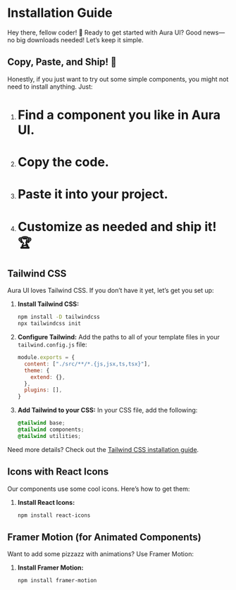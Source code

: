 
# Installation Guide

Hey there, fellow coder! 🚀 Ready to get started with Aura UI? Good news—no big downloads needed! Let’s keep it simple.

## Copy, Paste, and Ship! 🚢

Honestly, if you just want to try out some simple components, you might not need to install anything. Just:

1. <h1>Find a component you like in Aura UI.</h1>
2. <h1>Copy the code.</h1>
3. <h1>Paste it into your project.</h1>
4. <h1>Customize as needed and ship it! 🏆</h1>


## Tailwind CSS

Aura UI loves Tailwind CSS. If you don’t have it yet, let’s get you set up:

1. **Install Tailwind CSS:**
   ```bash copy
   npm install -D tailwindcss
   npx tailwindcss init
   ```

2. **Configure Tailwind:**
   Add the paths to all of your template files in your `tailwind.config.js` file:
   ```javascript copy
   module.exports = {
     content: ["./src/**/*.{js,jsx,ts,tsx}"],
     theme: {
       extend: {},
     },
     plugins: [],
   }
   ```

3. **Add Tailwind to your CSS:**
   In your CSS file, add the following:
   ```css copy
   @tailwind base;
   @tailwind components;
   @tailwind utilities;
   ```

Need more details? Check out the [Tailwind CSS installation guide](https://tailwindcss.com/docs/installation).

## Icons with React Icons

Our components use some cool icons. Here’s how to get them:

1. **Install React Icons:**
   ```bash copy
   npm install react-icons
   ```

## Framer Motion (for Animated Components)

Want to add some pizzazz with animations? Use Framer Motion:

1. **Install Framer Motion:**
   ```bash copy
   npm install framer-motion
   ```

